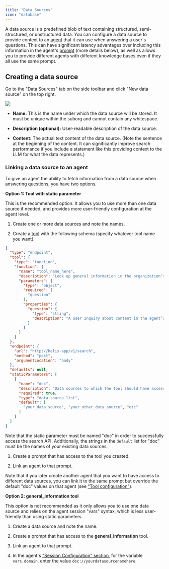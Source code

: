 ```yaml
---
title: "Data Sources"
icon: "database"
---
```


A data source is a predefined blob of text containing structured, semi-structured, or unstructured data. You can configure a data source to provide context to an [agent](/workspaces/Agent) that it can use when answering a user's questions. This can have significant latency advantages over including this information in the agent's [prompt](/Resources/Prompt) (more details below), as well as allows you to provide different agents with different knowledge bases even if they all use the same prompt.

## Creating a data source

Go to the "Data Sources" tab on the side toolbar and click "New data source" on the top right.

![](/mintlify/images/new_data_source_create.jpg)

* **Name:** This is the name under which the data source will be stored. It must be unique within the suborg and cannot contain any whitespace.

* **Description (optional):** User-readable description of the data source.

* **Content:** The actual text content of the data source. (Note the sentence at the beginning of the content. It can significantly improve search performance if you include a statement like this providing context to the LLM for what the data represents.)

### Linking a data source to an agent

To give an agent the ability to fetch information from a data source when answering questions, you have two options.

**Option 1: Tool with static parameter**

This is the recommended option. It allows you to use more than one data source if needed, and provides more user-friendly configuration at the agent level.

1. Create one or more data sources and note the names.

2. Create a [tool](/Resources/Tools) with the following schema (specify whatever tool name you want).

```json
{
  "type": "endpoint",
  "tool": {
    "type": "function",
    "function": {
      "name": "tool_name_here",
      "description": "Look up general information in the organization’s documentation data sources. Returns an answer and a reference URL. Usually do not include the reference URL in the spoken response.",
      "parameters": {
        "type": "object",
        "required": [
          "question"
        ],
        "properties": {
          "question": {
            "type": "string",
            "description": "A user inquiry about content in the agent’s documents, e.g. Which forms do I need for my application?"
          }
        }
      }
    }
  },
  "endpoint": {
    "url": "http://helix-app/v1/search",
    "method": "post",
    "argumentLocation": "body"
  },
  "defaults": null,
  "staticParameters": [
    {
      "name": "doc",
      "description": "Data sources to which the tool should have access",
      "required": true,
      "type": "data_source_list",
      "default": [
        "your_data_source", "your_other_data_source", "etc"
      ]
    }
  ]
}
```

Note that the static parameter must be named "doc" in order to successfully access the search API. Additionally, the strings in the `default` list for "doc" must be the names of your existing data sources.

1. Create a prompt that has access to the tool you created.

2. Link an agent to that prompt.

Note that if you later create another agent that you want to have access to different data sources, you can link it to the same prompt but override the default "doc" values on that agent (see ["Tool configuration"](/workspaces/ToolConfig)).

**Option 2: general\_information tool**

This option is not recommended as it only allows you to use one data source and relies on the agent session "vars" syntax, which is less user-friendly than using static parameters.

1. Create a data source and note the name.

2. Create a prompt that has access to the **general\_information** tool.

3. Link an agent to that prompt.

4. In the agent's ["Session Configuration" section](/workspaces/Agents), for the variable `vars.domain`, enter the value `doc://yourdatasourcenamehere`.